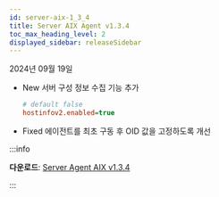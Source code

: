 ```yaml
---
id: server-aix-1_3_4
title: Server AIX Agent v1.3.4
toc_max_heading_level: 2
displayed_sidebar: releaseSidebar
---
```


2024년 09월 19일

- <Status priority='1'>New</Status> 서버 구성 정보 수집 기능 추가

  ```ini title="whatap.conf"
  # default false
  hostinfov2.enabled=true
  ```

- <Status priority='0'>Fixed</Status> 에이전트를 최초 구동 후 OID 값을 고정하도록 개선

:::info 

**다운로드**: [Server Agent AIX v1.3.4](https://repo.whatap.io.s3-ap-northeast-2.amazonaws.com/aix/noarch/whatap-infra-1.2-7.aix6.1.noarch.rpm)

:::
